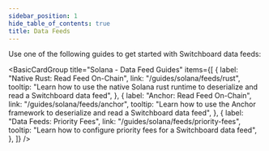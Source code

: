 ```yaml
---
sidebar_position: 1
hide_table_of_contents: true
title: Data Feeds
---
```


Use one of the following guides to get started with Switchboard data feeds:


<BasicCardGroup
  title="Solana - Data Feed Guides"
  items={[
    {
      label: "Native Rust: Read Feed On-Chain",
      link: "/guides/solana/feeds/rust",
      tooltip:
        "Learn how to use the native Solana rust runtime to deserialize and read a Switchboard data feed",
    },
    {
      label: "Anchor: Read Feed On-Chain",
      link: "/guides/solana/feeds/anchor",
      tooltip:
        "Learn how to use the Anchor framework to deserialize and read a Switchboard data feed",
    },
    {
      label: "Data Feeds: Priority Fees",
      link: "/guides/solana/feeds/priority-fees",
      tooltip:
        "Learn how to configure priority fees for a Switchboard data feed",
    },
  ]}
/>
